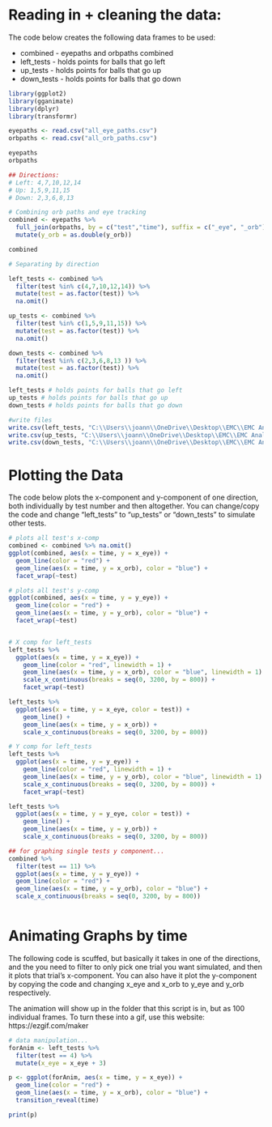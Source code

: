 
# Reading in + cleaning the data:
The code below creates the following data frames to be used:

+ combined - eyepaths and orbpaths combined
+ left_tests - holds points for balls that go left
+ up_tests - holds points for balls that go up
+ down_tests - holds points for balls that go down

```{r, reading in the data}
library(ggplot2)
library(gganimate)
library(dplyr)
library(transformr)

eyepaths <- read.csv("all_eye_paths.csv")
orbpaths <- read.csv("all_orb_paths.csv")

eyepaths
orbpaths

## Directions:
# Left: 4,7,10,12,14
# Up: 1,5,9,11,15
# Down: 2,3,6,8,13 

# Combining orb paths and eye tracking
combined <- eyepaths %>%
  full_join(orbpaths, by = c("test","time"), suffix = c("_eye", "_orb")) %>%
  mutate(y_orb = as.double(y_orb))

combined

# Separating by direction 

left_tests <- combined %>%
  filter(test %in% c(4,7,10,12,14)) %>%
  mutate(test = as.factor(test)) %>%
  na.omit()

up_tests <- combined %>%
  filter(test %in% c(1,5,9,11,15)) %>%
  mutate(test = as.factor(test)) %>%
  na.omit()

down_tests <- combined %>%
  filter(test %in% c(2,3,6,8,13 )) %>%
  mutate(test = as.factor(test)) %>%
  na.omit()

left_tests # holds points for balls that go left
up_tests # holds points for balls that go up
down_tests # holds points for balls that go down

#write files
write.csv(left_tests, "C:\\Users\\joann\\OneDrive\\Desktop\\EMC\\EMC Analysis\\left-tests\\left_tests.csv", row.names = FALSE)
write.csv(up_tests, "C:\\Users\\joann\\OneDrive\\Desktop\\EMC\\EMC Analysis\\up-tests\\up_tests.csv", row.names = FALSE)
write.csv(down_tests, "C:\\Users\\joann\\OneDrive\\Desktop\\EMC\\EMC Analysis\\down-tests\\down_tests.csv", row.names = FALSE)
```

# Plotting the Data
The code below plots the x-component and y-component of one direction, both individually by test number and then altogether. You can change/copy the code and change "left_tests" to "up_tests" or "down_tests" to simulate other tests.

```{r, plotting}
# plots all test's x-comp
combined <- combined %>% na.omit()
ggplot(combined, aes(x = time, y = x_eye)) +
  geom_line(color = "red") +
  geom_line(aes(x = time, y = x_orb), color = "blue") +
  facet_wrap(~test)

# plots all test's y-comp
ggplot(combined, aes(x = time, y = y_eye)) +
  geom_line(color = "red") +
  geom_line(aes(x = time, y = y_orb), color = "blue") +
  facet_wrap(~test)


# X comp for left_tests
left_tests %>%
  ggplot(aes(x = time, y = x_eye)) + 
    geom_line(color = "red", linewidth = 1) +
    geom_line(aes(x = time, y = x_orb), color = "blue", linewidth = 1) + 
    scale_x_continuous(breaks = seq(0, 3200, by = 800)) +
    facet_wrap(~test)

left_tests %>%
  ggplot(aes(x = time, y = x_eye, color = test)) + 
    geom_line() +
    geom_line(aes(x = time, y = x_orb)) + 
    scale_x_continuous(breaks = seq(0, 3200, by = 800))

# Y comp for left_tests
left_tests %>%
  ggplot(aes(x = time, y = y_eye)) + 
    geom_line(color = "red", linewidth = 1) +
    geom_line(aes(x = time, y = y_orb), color = "blue", linewidth = 1) + 
    scale_x_continuous(breaks = seq(0, 3200, by = 800)) +
    facet_wrap(~test)

left_tests %>%
  ggplot(aes(x = time, y = y_eye, color = test)) + 
    geom_line() +
    geom_line(aes(x = time, y = y_orb)) + 
    scale_x_continuous(breaks = seq(0, 3200, by = 800))

## for graphing single tests y component...
combined %>% 
  filter(test == 11) %>%
  ggplot(aes(x = time, y = y_eye)) +
  geom_line(color = "red") +
  geom_line(aes(x = time, y = y_orb), color = "blue") +
  scale_x_continuous(breaks = seq(0, 3200, by = 800))
```

```{r}

```


# Animating Graphs by time
The following code is scuffed, but basically it takes in one of the directions, and the you need to filter to only pick one trial you want simulated, and then it plots that trial's x-component. You can also have it plot the y-component by copying the code and changing x_eye and x_orb to y_eye and y_orb respectively.

The animation will show up in the folder that this script is in, but as 100 individual frames. To turn these into a gif, use this website: https://ezgif.com/maker 

```{r, testing gganimate}
# data manipulation...
forAnim <- left_tests %>%
  filter(test == 4) %>%
  mutate(x_eye = x_eye + 3)

p <- ggplot(forAnim, aes(x = time, y = x_eye)) + 
  geom_line(color = "red") +
  geom_line(aes(x = time, y = x_orb), color = "blue") +
  transition_reveal(time)

print(p)
```